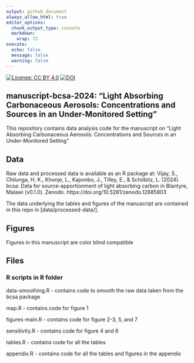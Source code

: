 ```yaml
---
output: github_document
always_allow_html: true
editor_options: 
  chunk_output_type: console
  markdown: 
    wrap: 72
execute:
  echo: false
  message: false
  warning: false
---
```


<!-- README.md is generated from README.Rmd. Please edit that file -->

<!-- badges: start -->
[![License: CC BY 4.0](https://img.shields.io/badge/License-CC_BY_4.0-lightgrey.svg)](https://creativecommons.org/licenses/by/4.0/)
[![DOI](https://zenodo.org/badge/DOI/10.5281/zenodo.14278615.svg)](https://doi.org/10.5281/zenodo.14278615)
<!-- badges: end -->

## manuscript-bcsa-2024: "Light Absorbing Carbonaceous Aerosols: Concentrations and Sources in an Under-Monitored Setting"

This repository contains data analysis code for the manuscript on 
"Light Absorbing Carbonaceous Aerosols: Concentrations and Sources in an Under-Monitored Setting"

## Data

Raw data and processed data is available as an R package
at: 
Vijay, S., Chilunga, H. K., Khonje, L., Kajombo, J., Tilley, E., & Schöbitz, L. (2024). bcsa: Data for source-apportionment of light absorbing carbon in Blantyre, Malawi (v0.1.0). Zenodo. https://doi.org/10.5281/zenodo.12685803

The data underlying the tables and figures of the manuscript are
contained in this repo in [data/processed-data/].

## Figures

Figures in this manuscript are color blind compatible

## Files

### R scripts in R folder

data-smoothing.R - contains code to smooth the raw data
taken from the bcsa package

map.R - contains code for figure 1

figures-main.R - contains code for figure 2-3, 5, and 7

sensitivity.R - contains code for figure 4 and 6

tables.R - contains code for all the tables

appendix.R - contains code for all the tables and figures
in the appendix
